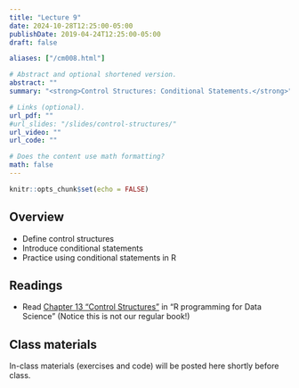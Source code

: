 ```yaml
---
title: "Lecture 9"
date: 2024-10-28T12:25:00-05:00
publishDate: 2019-04-24T12:25:00-05:00
draft: false

aliases: ["/cm008.html"]

# Abstract and optional shortened version.
abstract: ""
summary: "<strong>Control Structures: Conditional Statements.</strong>"

# Links (optional).
url_pdf: ""
#url_slides: "/slides/control-structures/"
url_video: ""
url_code: ""

# Does the content use math formatting?
math: false
---
```


```r
knitr::opts_chunk$set(echo = FALSE)
```

<!-- NOTES FALL 2024
I split the original lecture (one) into two: one is this on conditional statements which needs more work; the other is on loops for which there is already enough material. 

TO DO: Remember to create the new slides for one of these + spit and fix the in-class materials for each lecture

Follow these notes from control structures slides 

IDEA for next time: split this into two

lecture 1: review data structure / base R + conditional statements (and add more in-class practice and how to do conditional statements with a dataframe, use penguins_clean!)

lecture 2: loops slides and demo + loop exercises + maps/across + while loops. When you teach for loops add the break and continue statements (currently not in slides!)

NB: in the demo for loop add data structure, e.g. show how to access columns of a df and their elements with the double and single square brakes 

-->

## Overview

* Define control structures
* Introduce conditional statements
* Practice using conditional statements in R


## Readings

* Read [Chapter 13 “Control Structures”](https://bookdown.org/rdpeng/rprogdatascience/control-structures.html) in "R programming for Data Science" (Notice this is not our regular book!)


## Class materials

In-class materials (exercises and code) will be posted here shortly before class.

<!--
Run the code below in your console to download today’s in-class exercises: `usethis::use_course("css-materials/control-structures")`
(updated to include in-class demo for loop solutions)
NB: need to revise this for FALL 24
-->

<!--
* [Data storage types](/notes/vectors/)
* [Iteration](/notes/iteration/)
* [Column-wise operations](https://dplyr.tidyverse.org/dev/articles/colwise.html)
-->